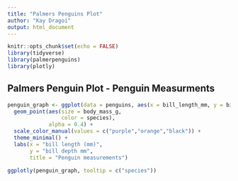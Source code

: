 ```yaml
---
title: "Palmers Penguins Plot"
author: "Kay Dragoi"
output: html_document
---
```


```r
knitr::opts_chunk$set(echo = FALSE)
library(tidyverse)
library(palmerpenguins)
library(plotly)
```

## Palmers Penguin Plot - Penguin Measurments


```r
penguin_graph <- ggplot(data = penguins, aes(x = bill_length_mm, y = bill_depth_mm)) +
  geom_point(aes(size = body_mass_g, 
                 color = species),
             alpha = 0.4) +
  scale_color_manual(values = c("purple","orange","black")) +
  theme_minimal() +
  labs(x = "bill length (mm)",
       y = "bill depth mm",
       title = "Penguin measurements")

ggplotly(penguin_graph, tooltip = c("species"))

```


